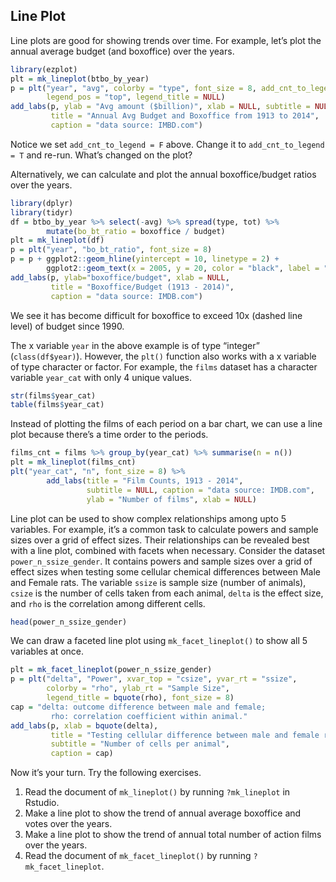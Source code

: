 ## Line Plot

Line plots are good for showing trends over time. For example, let's plot the
annual average budget (and boxoffice) over the years.

```r
library(ezplot)
plt = mk_lineplot(btbo_by_year)
p = plt("year", "avg", colorby = "type", font_size = 8, add_cnt_to_legend = F,
        legend_pos = "top", legend_title = NULL)
add_labs(p, ylab = "Avg amount ($billion)", xlab = NULL, subtitle = NULL,
         title = "Annual Avg Budget and Boxoffice from 1913 to 2014",
         caption = "data source: IMBD.com")
```

Notice we set `add_cnt_to_legend = F` above. Change it to `add_cnt_to_legend = T` 
and re-run. What's changed on the plot? 

Alternatively, we can calculate and plot the annual boxoffice/budget ratios over
the years.

```r
library(dplyr)
library(tidyr)
df = btbo_by_year %>% select(-avg) %>% spread(type, tot) %>% 
        mutate(bo_bt_ratio = boxoffice / budget)
plt = mk_lineplot(df)
p = plt("year", "bo_bt_ratio", font_size = 8)
p = p + ggplot2::geom_hline(yintercept = 10, linetype = 2) +
        ggplot2::geom_text(x = 2005, y = 20, color = "black", label = "10x")
add_labs(p, ylab="boxoffice/budget", xlab = NULL,
         title = "Boxoffice/Budget (1913 - 2014)",
         caption = "data source: IMDB.com")
```

We see it has become difficult for boxoffice to exceed 10x (dashed line 
level) of budget since 1990. 

The x variable `year` in the above example is of type "integer" (`class(df$year)`).
However, the `plt()` function also works with a x variable of type character or 
factor. For example, the `films` dataset has a character variable `year_cat` 
with only 4 unique values. 

```r
str(films$year_cat)
table(films$year_cat)
```

Instead of plotting the films of each period on a bar chart, we can use a line 
plot because there's a time order to the periods.

```r
films_cnt = films %>% group_by(year_cat) %>% summarise(n = n())
plt = mk_lineplot(films_cnt)
plt("year_cat", "n", font_size = 8) %>% 
        add_labs(title = "Film Counts, 1913 - 2014",
                 subtitle = NULL, caption = "data source: IMDB.com",
                 ylab = "Number of films", xlab = NULL)
```

Line plot can be used to show complex relationships among upto 5 variables.
For example, it's a common task to calculate powers and sample sizes over a 
grid of effect sizes. Their relationships can be revealed best with a line plot, 
combined with facets when necessary. Consider the dataset `power_n_ssize_gender`. 
It contains powers and sample sizes over a grid of effect sizes when testing
some cellular chemical differences between Male and Female rats. The variable 
`ssize` is sample size (number of animals), `csize` is the number of cells taken
from each animal, `delta` is the effect size, and `rho` is the correlation among
different cells. 

```r
head(power_n_ssize_gender)
```

We can draw a faceted line plot using `mk_facet_lineplot()` to show all 5 
variables at once.

```r
plt = mk_facet_lineplot(power_n_ssize_gender)
p = plt("delta", "Power", xvar_top = "csize", yvar_rt = "ssize", 
        colorby = "rho", ylab_rt = "Sample Size", 
        legend_title = bquote(rho), font_size = 8)
cap = "delta: outcome difference between male and female;
         rho: correlation coefficient within animal."
add_labs(p, xlab = bquote(delta),
         title = "Testing cellular difference between male and female rats",
         subtitle = "Number of cells per animal",
         caption = cap)
```

Now it's your turn. Try the following exercises.

1. Read the document of `mk_lineplot()` by running `?mk_lineplot` in Rstudio. 
2. Make a line plot to show the trend of annual average boxoffice and votes over 
the years.
3. Make a line plot to show the trend of annual total number of action films 
over the years.
4. Read the document of `mk_facet_lineplot()` by running `?mk_facet_lineplot`. 
